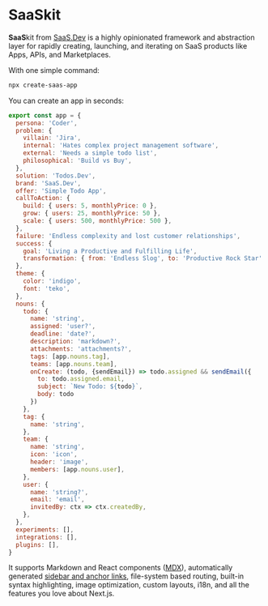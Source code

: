 
# **SaaS**kit 

**SaaS**kit from [SaaS.Dev](https://saas.dev) is a highly opinionated framework and abstraction layer for rapidly 
creating, launching, and iterating on SaaS products like Apps, APIs, and Marketplaces.

With one simple command:

```bash
npx create-saas-app
```

You can create an app in seconds:

```javascript
export const app = {
  persona: 'Coder',
  problem: {
    villain: 'Jira',
    internal: 'Hates complex project management software',
    external: 'Needs a simple todo list',
    philosophical: 'Build vs Buy',
  },
  solution: 'Todos.Dev',
  brand: 'SaaS.Dev',
  offer: 'Simple Todo App',
  callToAction: {
    build: { users: 5, monthlyPrice: 0 },
    grow: { users: 25, monthlyPrice: 50 },
    scale: { users: 500, monthlyPrice: 500 },
  },
  failure: 'Endless complexity and lost customer relationships',
  success: {
    goal: 'Living a Productive and Fulfilling Life',
    transformation: { from: 'Endless Slog', to: 'Productive Rock Star' }
  },
  theme: {
    color: 'indigo',
    font: 'teko',
  },
  nouns: {
    todo: {
      name: 'string',
      assigned: 'user?',
      deadline: 'date?',
      description: 'markdown?',
      attachments: 'attachments?',
      tags: [app.nouns.tag],
      teams: [app.nouns.team],
      onCreate: (todo, {sendEmail}) => todo.assigned && sendEmail({
        to: todo.assigned.email,
        subject: `New Todo: ${todo}`,
        body: todo
      })
    },
    tag: {
      name: 'string',
    },
    team: {
      name: 'string',
      icon: 'icon',
      header: 'image',
      members: [app.nouns.user],
    },
    user: {
      name: 'string?',
      email: 'email',
      invitedBy: ctx => ctx.createdBy,
    },
  },
  experiments: [],
  integrations: [],
  plugins: [],
}

```

It supports Markdown and React components ([MDX](/features/mdx)), automatically generated [sidebar and anchor links](/get-started#sidebar-and-anchor-links), file-system based routing, built-in syntax highlighting, image optimization, custom layouts, i18n, and all the features you love about Next.js.


